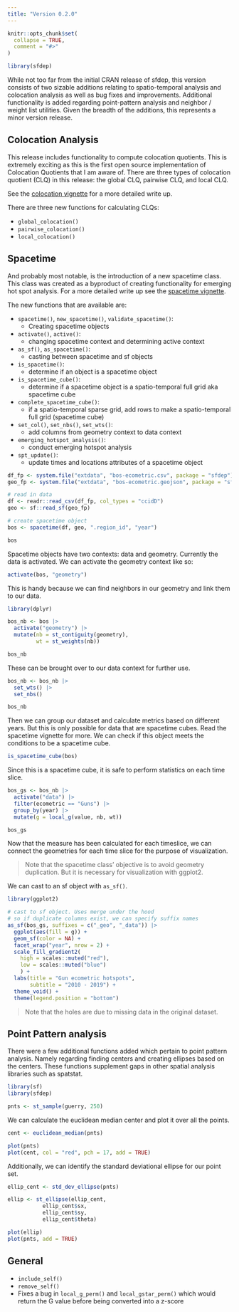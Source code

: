 ```yaml
---
title: "Version 0.2.0"
---
```


```r
knitr::opts_chunk$set(
  collapse = TRUE,
  comment = "#>"
)
```

```r
library(sfdep)
```


While not too far from the initial CRAN release of sfdep, this version consists of two sizable additions relating to spatio-temporal analysis and colocation analysis as well as bug fixes and improvements. Additional functionality is added regarding point-pattern analysis and neighbor / weight list utilities. Given the breadth of the additions, this represents a minor version release. 


## Colocation Analysis

This release includes functionality to compute colocation quotients. This is extremely exciting as this is the first open source implementation of Colocation Quotients that I am aware of. There are three types of colocation quotient (CLQ) in this release: the global CLQ, pairwise CLQ, and local CLQ.

See the [colocation vignette](/articles/colocation-analysis.html) for a more detailed write up. 

There are three new functions for calculating CLQs:

- `global_colocation()`
- `pairwise_colocation()`
- `local_colocation()`


## Spacetime 

And probably most notable, is the introduction of a new spacetime class. This class was created as a byproduct of creating functionality for emerging hot spot analysis. For a more detailed write up see the [spacetime vignette](/articles/spacetime-s3.html).

The new functions that are available are:

- `spacetime()`, `new_spacetime()`, `validate_spacetime()`:
  - Creating spacetime objects
- `activate()`, `active()`:
  - changing spacetime context and determining active context
- `as_sf()`, `as_spacetime()`:
  - casting between spacetime and sf objects
- `is_spacetime()`: 
  - determine if an object is a spacetime object
- `is_spacetime_cube()`:
   - determine if a spacetime object is a spatio-temporal full grid aka spacetime cube
- `complete_spacetime_cube()`:
  - if a spatio-temporal sparse grid, add rows to make a spatio-temporal full grid (spacetime cube)
- `set_col()`, `set_nbs()`, `set_wts()`:
  - add columns from geometry context to data context
- `emerging_hotspot_analysis()`:
  - conduct emerging hotspot analysis
- `spt_update()`:
  - update times and locations attributes of a spacetime object
  
```r
df_fp <- system.file("extdata", "bos-ecometric.csv", package = "sfdep")
geo_fp <- system.file("extdata", "bos-ecometric.geojson", package = "sfdep")

# read in data
df <- readr::read_csv(df_fp, col_types = "ccidD")
geo <- sf::read_sf(geo_fp)

# create spacetime object
bos <- spacetime(df, geo, ".region_id", "year")

bos
```

Spacetime objects have two contexts: data and geometry. Currently the data is activated. We can activate the geometry context like so:

```r
activate(bos, "geometry") 
```
This is handy because we can find neighbors in our geometry and link them to our data.

```r
library(dplyr)

bos_nb <- bos |> 
  activate("geometry") |> 
  mutate(nb = st_contiguity(geometry),
         wt = st_weights(nb))

bos_nb
```
These can be brought over to our data context for further use.

```r
bos_nb <- bos_nb |> 
  set_wts() |> 
  set_nbs()

bos_nb
```

Then we can group our dataset and calculate metrics based on different years. But this is only possible for data that are spacetime cubes. Read the spacetime vignette for more. We can check if this object meets the conditions to be a spacetime cube.
  
```r
is_spacetime_cube(bos)
```

Since this is a spacetime cube, it is safe to perform statistics on each time slice.

```r
bos_gs <- bos_nb |> 
  activate("data") |> 
  filter(ecometric == "Guns") |> 
  group_by(year) |> 
  mutate(g = local_g(value, nb, wt))

bos_gs
```
Now that the measure has been calculated for each timeslice, we can connect the geometries for each time slice for the purpose of visualization. 

> Note that the spacetime class' objective is to avoid geometry duplication. But it is necessary for visualization with ggplot2. 

We can cast to an sf object with `as_sf()`.

```r
library(ggplot2)

# cast to sf object. Uses merge under the hood
# so if duplicate columns exist, we can specify suffix names
as_sf(bos_gs, suffixes = c("_geo", "_data")) |>
  ggplot(aes(fill = g)) +
  geom_sf(color = NA) +
  facet_wrap("year", nrow = 2) +
  scale_fill_gradient2(
    high = scales::muted("red"),
    low = scales::muted("blue")
    ) + 
  labs(title = "Gun ecometric hotspots",
       subtitle = "2010 - 2019") + 
  theme_void() +
  theme(legend.position = "bottom")
```

> Note that the holes are due to missing data in the original dataset. 

## Point Pattern analysis

There were a few additional functions added which pertain to point pattern analysis. Namely regarding finding centers and creating ellipses based on the centers. These functions supplement gaps in other spatial analysis libraries such as spatstat.

```r
library(sf)
library(sfdep)

pnts <- st_sample(guerry, 250)
```

We can calculate the euclidean median center and plot it over all the points. 

```r
cent <- euclidean_median(pnts)

plot(pnts)
plot(cent, col = "red", pch = 17, add = TRUE)
```

Additionally, we can identify the standard deviational ellipse for our point set. 

```r
ellip_cent <- std_dev_ellipse(pnts)

ellip <- st_ellipse(ellip_cent, 
           ellip_cent$sx, 
           ellip_cent$sy, 
           ellip_cent$theta) 

plot(ellip)
plot(pnts, add = TRUE)
```



## General

- `include_self()`
- `remove_self()`
- Fixes a bug in `local_g_perm()` and `local_gstar_perm()` which would return the G value before being converted into a z-score 




